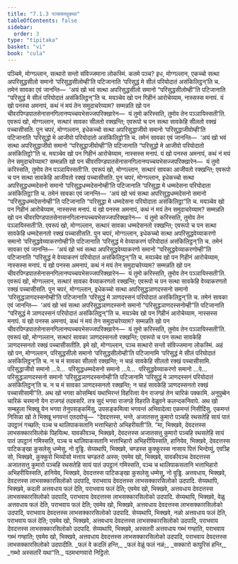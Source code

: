```yaml
---
title: "7.1.3 पञ्चसत्थुकथा"
tableOfContents: false
sidebar:
  order: 3
type: "tipitaka"
basket: "vi"
book: "cula"
---
```



<DynamicBreadcrumb />

<Division number="334" book="cula">

<Paragraph number="1507" book="cula">
पञ्चिमे, मोग्गल्लान, सत्थारो सन्तो संविज्जमाना लोकस्मिं. कतमे पञ्च? इध, मोग्गल्लान, एकच्चो सत्था अपरिसुद्धसीलो समानो ‘परिसुद्धसीलोम्ही’ति पटिजानाति ‘परिसुद्धं मे सीलं परियोदातं असंकिलिट्ठन्’ति च. तमेनं सावका एवं जानन्ति—  ‘अयं खो भवं सत्था अपरिसुद्धसीलो समानो “परिसुद्धसीलोम्ही”ति पटिजानाति “परिसुद्धं मे सीलं परियोदातं असंकिलिट्ठन्”ति च. मयञ्चेव खो पन गिहीनं आरोचेय्याम, नास्सस्स मनापं. यं खो पनस्स अमनापं, कथं नं मयं तेन समुदाचरेय्याम? सम्मन्नति खो पन चीवरपिण्डपातसेनासनगिलानप्पच्चयभेसज्जपरिक्खारेन—  यं तुमो करिस्सति, तुमोव तेन पञ्ञायिस्सती’ति. एवरूपं खो, मोग्गल्लान, सत्थारं सावका सीलतो रक्खन्ति; एवरूपो च पन सत्था सावकेहि सीलतो रक्खं पच्चासीसति.
</Paragraph>

<Paragraph number="1508" book="cula">
पुन चपरं, मोग्गल्लान, इधेकच्चो सत्था अपरिसुद्धाजीवो समानो ‘परिसुद्धाजीवोम्ही’ति पटिजानाति ‘परिसुद्धो मे आजीवो परियोदातो असंकिलिट्ठो’ति च. तमेनं सावका एवं जानन्ति—  ‘अयं खो भवं सत्था अपरिसुद्धाजीवो समानो “परिसुद्धाजीवोम्ही”ति पटिजानाति “परिसुद्धो मे आजीवो परियोदातो असंकिलिट्ठो”ति च. मयञ्चेव खो पन गिहीनं आरोचेय्याम, नास्सस्स मनापं. यं खो पनस्स अमनापं, कथं नं मयं तेन समुदाचरेय्याम? सम्मन्नति खो पन चीवरपिण्डपातसेनासनगिलानप्पच्चयभेसज्जपरिक्खारेन—  यं तुमो करिस्सति, तुमोव तेन पञ्ञायिस्सती’ति. एवरूपं खो, मोग्गल्लान, सत्थारं सावका आजीवतो रक्खन्ति; एवरूपो च पन सत्था सावकेहि आजीवतो रक्खं पच्चासीसति.
</Paragraph>

<Paragraph number="1509" book="cula">
पुन चपरं, मोग्गल्लान, इधेकच्चो सत्था अपरिसुद्धधम्मदेसनो समानो ‘परिसुद्धधम्मदेसनोम्ही’ति पटिजानाति ‘परिसुद्धा मे धम्मदेसना परियोदाता असंकिलिट्ठा’ति च. तमेनं सावका एवं जानन्ति—  ‘अयं खो भवं सत्था अपरिसुद्धधम्मदेसनो समानो “परिसुद्धधम्मदेसनोम्ही”ति पटिजानाति “परिसुद्धा मे धम्मदेसना परियोदाता असंकिलिट्ठा”ति च. मयञ्चेव खो पन गिहीनं आरोचेय्याम, नास्सस्स मनापं. यं खो पनस्स अमनापं, कथं नं मयं तेन समुदाचरेय्याम? सम्मन्नति खो पन चीवरपिण्डपातसेनासनगिलानप्पच्चयभेसज्जपरिक्खारेन—  यं तुमो करिस्सति, तुमोव तेन पञ्ञायिस्सती’ति. एवरूपं खो, मोग्गल्लान, सत्थारं सावका धम्मदेसनतो रक्खन्ति; एवरूपो च पन सत्था सावकेहि धम्मदेसनतो रक्खं पच्चासीसति.
</Paragraph>

<Paragraph number="1510" book="cula">
पुन चपरं, मोग्गल्लान, इधेकच्चो सत्था अपरिसुद्धवेय्याकरणो समानो ‘परिसुद्धवेय्याकरणोम्ही’ति पटिजानाति ‘परिसुद्धं मे वेय्याकरणं परियोदातं असंकिलिट्ठन्’ति च. तमेनं सावका एवं जानन्ति—  ‘अयं खो भवं सत्था अपरिसुद्धवेय्याकरणो समानो “परिसुद्धवेय्याकरणोम्ही”ति पटिजानाति “परिसुद्धं मे वेय्याकरणं परियोदातं असंकिलिट्ठन्”ति च. मयञ्चेव खो पन गिहीनं आरोचेय्याम, नास्सस्स मनापं. यं खो पनस्स अमनापं, कथं नं मयं तेन समुदाचरेय्याम? सम्मन्नति खो पन चीवरपिण्डपातसेनासनगिलानप्पच्चयभेसज्जपरिक्खारेन—  यं तुमो करिस्सति, तुमोव तेन पञ्ञायिस्सती’ति. एवरूपं खो, मोग्गल्लान, सत्थारं सावका वेय्याकरणतो रक्खन्ति; एवरूपो च पन सत्था सावकेहि वेय्याकरणतो रक्खं पच्चासीसति.
</Paragraph>

<Paragraph number="1511" book="cula">
पुन चपरं, मोग्गल्लान, इधेकच्चो सत्था अपरिसुद्धञाणदस्सनो समानो ‘परिसुद्धञाणदस्सनोम्ही’ति पटिजानाति ‘परिसुद्धं मे ञाणदस्सनं परियोदातं असंकिलिट्ठन्’ति च. तमेनं सावका एवं जानन्ति—  ‘अयं खो भवं सत्था अपरिसुद्धञाणदस्सनो समानो “परिसुद्धञाणदस्सनोम्ही”ति पटिजानाति “परिसुद्धं मे ञाणदस्सनं परियोदातं असंकिलिट्ठन्”ति च. मयञ्चेव खो पन गिहीनं आरोचेय्याम, नास्सस्स मनापं. यं खो पनस्स अमनापं, कथं नं मयं तेन समुदाचरेय्याम? सम्मन्नति खो पन चीवरपिण्डपातसेनासनगिलानप्पच्चयभेसज्जपरिक्खारेन—  यं तुमो करिस्सति, तुमोव तेन पञ्ञायिस्सती’ति. एवरूपं खो, मोग्गल्लान, सत्थारं सावका ञाणदस्सनतो रक्खन्ति; एवरूपो च पन सत्था सावकेहि ञाणदस्सनतो रक्खं पच्चासीसतीति. इमे खो, मोग्गल्लान, पञ्च सत्थारो सन्तो संविज्जमाना लोकस्मिं.
</Paragraph>

<Paragraph number="1512" book="cula">
अहं खो पन, मोग्गल्लान, परिसुद्धसीलो समानो ‘परिसुद्धसीलोम्ही’ति पटिजानामि ‘परिसुद्धं मे सीलं परियोदातं असंकिलिट्ठन्’ति च. न च मं सावका सीलतो रक्खन्ति; न चाहं सावकेहि सीलतो रक्खं पच्चासीसामि. परिसुद्धाजीवो समानो …पे…  परिसुद्धधम्मदेसनो समानो …पे…  परिसुद्धवेय्याकरणो समानो …पे…  परिसुद्धञाणदस्सनो समानो ‘परिसुद्धञाणदस्सनोम्ही’ति पटिजानामि ‘परिसुद्धं मे ञाणदस्सनं परियोदातं असंकिलिट्ठन्’ति च. न च मं सावका ञाणदस्सनतो रक्खन्ति; न चाहं सावकेहि ञाणदस्सनतो रक्खं पच्चासीसामी”ति.
</Paragraph>

</Division>
<Division number="335" book="cula">

<Paragraph number="1513" book="cula">
अथ खो भगवा कोसम्बियं यथाभिरन्तं विहरित्वा येन राजगहं तेन चारिकं पक्कामि. अनुपुब्बेन चारिकं चरमानो येन राजगहं तदवसरि. तत्र सुदं भगवा राजगहे विहरति वेळुवने कलन्दकनिवापे. अथ खो सम्बहुला भिक्खू येन भगवा तेनुपसङ्कमिंसु, उपसङ्कमित्वा भगवन्तं अभिवादेत्वा एकमन्तं निसीदिंसु. एकमन्तं निसिन्ना खो ते भिक्खू भगवन्तं एतदवोचुं—  “देवदत्तस्स, भन्ते, अजातसत्तु कुमारो पञ्चहि रथसतेहि सायं पातं उपट्ठानं गच्छति; पञ्च च थालिपाकसतानि भत्ताभिहारो अभिहरीयती”ति. “मा, भिक्खवे, देवदत्तस्स लाभसक्कारसिलोकं पिहयित्थ. यावकीवञ्च, भिक्खवे, देवदत्तस्स अजातसत्तु कुमारो पञ्चहि रथसतेहि सायं पातं उपट्ठानं गमिस्सति, पञ्च च थालिपाकसतानि भत्ताभिहारो अभिहरीयिस्सति, हानियेव, भिक्खवे, देवदत्तस्स पाटिकङ्खा कुसलेसु धम्मेसु, नो वुड्ढि.
</Paragraph>

<Paragraph number="1514" book="cula">
सेय्यथापि, भिक्खवे, चण्डस्स कुक्कुरस्स नासाय पित्तं भिन्देय्युं, एवञ्हि सो, भिक्खवे, कुक्कुरो भिय्योसो मत्ताय चण्डतरो अस्स; एवमेव खो, भिक्खवे, यावकीवञ्च देवदत्तस्स अजातसत्तु कुमारो पञ्चहि रथसतेहि सायं पातं उपट्ठानं गमिस्सति, पञ्च च थालिपाकसतानि भत्ताभिहारो अभिहरीयिस्सति, हानियेव, भिक्खवे, देवदत्तस्स पाटिकङ्खा कुसलेसु धम्मेसु, नो वुड्ढि.
</Paragraph>

<Paragraph number="1515" book="cula">
अत्तवधाय, भिक्खवे, देवदत्तस्स लाभसक्कारसिलोको उदपादि, पराभवाय देवदत्तस्स लाभसक्कारसिलोको उदपादि.
</Paragraph>

<Paragraph number="1516" book="cula">
सेय्यथापि, भिक्खवे, कदली अत्तवधाय फलं देति, पराभवाय फलं देति; एवमेव खो, भिक्खवे, अत्तवधाय देवदत्तस्स लाभसक्कारसिलोको उदपादि, पराभवाय देवदत्तस्स लाभसक्कारसिलोको उदपादि.
</Paragraph>

<Paragraph number="1517" book="cula">
सेय्यथापि, भिक्खवे, वेळु अत्तवधाय फलं देति, पराभवाय फलं देति; एवमेव खो, भिक्खवे, अत्तवधाय देवदत्तस्स लाभसक्कारसिलोको उदपादि, पराभवाय देवदत्तस्स लाभसक्कारसिलोको उदपादि.
</Paragraph>

<Paragraph number="1518" book="cula">
सेय्यथापि, भिक्खवे, नळो अत्तवधाय फलं देति, पराभवाय फलं देति; एवमेव खो, भिक्खवे, अत्तवधाय देवदत्तस्स लाभसक्कारसिलोको उदपादि, पराभवाय देवदत्तस्स लाभसक्कारसिलोको उदपादि.
</Paragraph>

<Paragraph number="1519" book="cula">
सेय्यथापि, भिक्खवे, अस्सतरी अत्तवधाय गब्भं गण्हाति, पराभवाय गब्भं गण्हाति; एवमेव खो, भिक्खवे, अत्तवधाय देवदत्तस्स लाभसक्कारसिलोको उदपादि, पराभवाय देवदत्तस्स लाभसक्कारसिलोको उदपादीति.
</Paragraph>

<Paragraph number="1520" type="verses" book="cula">
_फलं वे कदलिं हन्ति,_  
_फलं वेळुं फलं नळं;_  
_सक्कारो कापुरिसं हन्ति,_  
_गब्भो अस्सतरिं यथा”ति._  


</Paragraph>
</Division>

<Paragraph number="1521" type="center" book="cula">
पठमभाणवारो निट्ठितो.
</Paragraph>